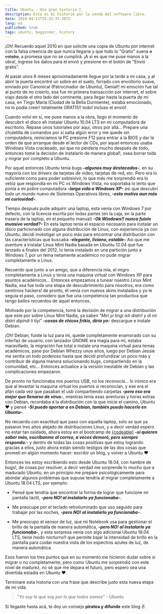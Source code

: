```yaml
---
title: Ubuntu - Una gran historia 📜.
description: Esta es mi historia por la senda del software libre.
date: 2019-04-21T15:33:37.387Z
lang: es
published: true
tags: ubuntu, begginner, history
---
```


¡Oh! Recuerdo aquel 2010 en que solicite una copia de Ubuntu por internet con la falsa creencia de que nunca llegaría y que todo lo "Gratis" suena ~~a estaba~~, a promesa que no se cumplirá. ¡A si es que me puse manos a la obra!, ingrese los datos para el envió y presione en el botón de "Envió gratis".

Al pasar unos 6 meses aproximadamente llegue por la tarde a mi casa, y al abrir la puerta encontré un sobre en el suelo, forrado con envoltorio suave, enviado por Canonical (Patrocinador de Ubuntu), Genial!! mi emoción fue tal al punto de no creerlo, esa fue mi primera transacción por internet, el sobre viajo desde el otro lado del continente, para llegar hasta la puerta de mi casa, en Tingo María (Ciudad de la Bella Durmiente), estaba emocionado, no lo podía creer! totalmente GRATIS!! todo! incluso el envió!

Cuando volví en si, me puse manos a la obra, llego el momento de descubrir el disco eh instalar Ubuntu 10.04 LTS en mi computadora de escritorio. Repase unos tutoriales por aquí, otros por allá... Prepare una chuletilla de comandos por si salta algún error y me quede sin computadora, reiniciamos la PC presione F12 para entrar a la BIOS y dar la orden de que arranque desde el lector de CDs, por aquel entonces usaba Windows Vista crackeado, asi que no perdería mucho después de todo, entonces tomé la decisión de instalarlo de manera global!, osea borrar todo y migrar por completo a Ubuntu.

Por aquel entonces Ubuntu tenia bugs **_-algunos muy destacados-_**, en su mayoría con los drivers de tarjetas de video, tarjetas de red, etc. Pero era lo suficiente como para poder sobrevivir, lo que más me sorprendió era lo veloz que respondía en mi PC vs Windows Vista, no soportaba lo lento que ponía a mi pobre computadora **_-larga vida a Windows XP-_** asi que descubrí todo un mundo nuevo de Sistemas Operativos libres, **_-esto motivo aun más mi curiosidad-_**.

Tiempo después pude adquirir una laptop, esta venía con Windows 7 por defecto, con la licencia escrita por todas partes (en la caja, en la parte trasera de la laptop, en el pequeño manual) **_-Ok Windows!! nunca fuiste invasivo verdad?-_** En esta laptop tenia el espacio necesario para instalar un disco particionado con alguna distribución de Linux,
con experiencia ya con Ubuntu, decidí investigar un poco más para encontrar una distribución con las características que buscaba **_-elegante, liviano, estable-_** Asi que me aventure a instalar Linux Mint Nadia basada en Ubuntu 12.04 que fue lanzado a finales del 2012, lo tenia instalado en una partición junto a Windows 7, por un tema netamente académico no pude migrar completamente a Linux.

Recuerdo que junto a un amigo, que a diferencia mía, el migro completamente a Linux y tenia una maquina virtual con Windows XP para asuntos académicos... Entonces empezamos a tunear nuestro Linux Mint Nadia, esa fue toda una etapa de descubrimiento para nosotros, era como sentirnos hackers! de pronto, él venía con nuevos skins instalados y yo le seguía el paso, considero que fue una competencia tan productiva que tengo bellos recuerdos de aquel entonces.

Motivado por la competencia, tomé la decisión de migrar a una distribución que este por sobre Linux Mint Nadia, ya saben _"Miri yi tingi isti distri! y di mi distri dipindi li tiyi"_ **_-cosas de chicos frikis, diría yo-_** descargue e instale Debian.

¡Oh! Debian, fuiste la luz para mi, quede completamente enamorado con su interfaz de usuario, con lanzador GNOME era magia para mi, estaba maravillado, la migración fue total e instale una maquina virtual para temas académicos, pase por Debian Whezzy unos años, luego por Debian Jessie me sentía un todo poderoso hasta que decidí profundizar un poco más y contribuir de alguna manera solucionando bugs, compartiendo en la comunidad, etc... Entonces actualice a la versión inestable de Debian y las complicaciones empezaron.

De pronto no funcionaba mis puertos USB, no los reconocía... lo irónico era que al levantar la maquina virtual los puertos si reconocían, y ese era el afán cada vez que pasaban el usb compartiendo carpetas **_-pero eso era mejor que llenarse de virus-_**, mientras tenia esas aventuras y horas extras con Debian, recordaba a la distribución con la que inicie el camino, Ubuntu ❤️ y pensé **_-Si puedo aportar a en Debian, también puedo hacerlo en Ubuntu-_**.

No recuerdo con exactitud que paso con aquella laptop, solo se que ya pasaron tres años alejado de distribuciones Linux, y a decir verdad espero no estar tan oxidado, ahora estoy en el bootcamp de [{codeable}](https://codeable.pe/ "{codeable}") **_-si quieren saber más, escríbanme al correo, a veces demoró, pero siempre respondo.-_** y dentro de todas las cosas positivas que estoy logrando gracias a ellos, justo ahora están siendo testigos de las dos cosas que prometí en algún momento hacer: escribir un blog, y volver a Ubuntu ❤️

Entonces les estoy escribiendo esto desde Ubuntu 18.04, con hambre de bugs!, de cosas por resolver, a decir verdad me sorprende lo mucho que a madurado Ubuntu, en un principio me prepare psicológicamente para abordar algunos problemas que supuse tendría al migrar completamente a Ubuntu 18.04 LTS, por ejemplo:

- Pensé que tendría que encontrar la forma de lograr que funcione mi pantalla táctil, **_-pero NO! al instalarlo ya funcionaba-_**.

- Me preocupe por el teclado retroiluminado que uso seguido para trabajar por las noches, **_-pero NO! al instalarlo ya funcionaba-_**.

- Me preocupo el sensor de luz, que mi Notebook usa para gestionar el brillo de la pantalla de manera automática, **_-pero NO! al instalarlo ya funcionaba-_**, y esta sorpresa venía con algo adicional Ubuntu 18.04 LTS, tiene modo nocturno!! que permite bajar la intensidad de brillo en la pantalla para cuidar nuestra vista de los espectros azules de luz, de manera automática.

Esos fueron los tres puntos que en su momento me hicieron dudar sobre si migrar o no completamente, pero como Ubuntu me sorprendió con este nivel de madurez, no sé que me depara el futuro, pero espero sea una divertida estadía en Ubuntu ❤️.

Terminare esta historia con una frase que describe justo esta nueva etapa de mi vida.

> _"Yo soy lo que soy por lo que todos somos" - Ubuntu_

Si llegaste hasta acá, te doy un consejo **piratea y difunde** este blog ✌️.
